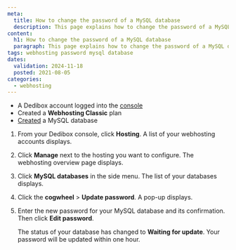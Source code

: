 ```yaml
---
meta:
  title: How to change the password of a MySQL database
  description: This page explains how to change the password of a MySQL database
content:
  h1: How to change the password of a MySQL database
  paragraph: This page explains how to change the password of a MySQL database
tags: webhosting password mysql database
dates:
  validation: 2024-11-18
  posted: 2021-08-05
categories:
  - webhosting
---
```


<Macro id="webhosting-online" />

<Macro id="requirements" />

- A Dedibox account logged into the [console](https://console.online.net)
- Created a **Webhosting Classic** plan
- [Created](/dedibox-console/classic-hosting/how-to/create-mysql-database/) a MySQL database

1. From your Dedibox console, click **Hosting**. A list of your webhosting accounts displays.
2. Click **Manage** next to the hosting you want to configure. The webhosting overview page displays.
3. Click **MySQL databases** in the side menu. The list of your databases displays.
4. Click the **cogwheel** > **Update password**. A pop-up displays.
5. Enter the new password for your MySQL database and its confirmation. Then click **Edit password**.

    The status of your database has changed to **Waiting for update**. Your password will be updated within one hour. 


